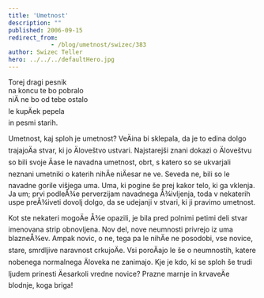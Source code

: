 ```yaml
---
title: 'Umetnost'
description: ""
published: 2006-09-15
redirect_from: 
            - /blog/umetnost/swizec/383
author: Swizec Teller
hero: ../../../defaultHero.jpg
---
```

Torej dragi pesnik  
na koncu te bo pobralo  
niÄ ne bo od tebe ostalo  
le kupÄek pepela  
in pesmi starih.  


  
Umetnost, kaj sploh je umetnost? VeÄina bi sklepala, da je to edina dolgo trajajoÄa stvar, ki jo Äloveštvo ustvari. Najstarejši znani dokazi o Äloveštvu so bili svoje Äase le navadna umetnost, obrt, s katero so se ukvarjali neznani umetniki o katerih nihÄe niÄesar ne ve. Seveda ne, bili so le navadne gorile višjega uma. Uma, ki pogine še prej kakor telo, ki ga vklenja. Ja um; prvi podleÅ¾e perverzijam navadnega Å¾ivljenja, toda v nekaterih uspe preÅ¾iveti dovolj dolgo, da se udejanji v stvari, ki ji pravimo umetnost.  
  
Kot ste nekateri mogoÄe Å¾e opazili, je bila pred polnimi petimi deli stvar imenovana strip obnovljena. Nov del, nove neumnosti privrejo iz uma blazneÅ¾ev. Ampak novic, o ne, tega pa le nihÄe ne posodobi, vse novice, stare, smrdljive naravnost crkujoÄe. Vsi poroÄajo le še o neumnostih, katere nobenega normalnega Äloveka ne zanimajo. Kje je kdo, ki se sploh še trudi ljudem prinesti Äesarkoli vredne novice? Prazne marnje in krvaveÄe blodnje, koga briga!